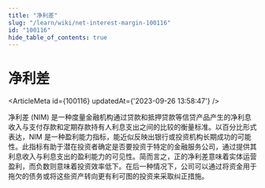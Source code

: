 ```yaml
---
title: "净利差"
slug: "/learn/wiki/net-interest-margin-100116"
id: "100116"
hide_table_of_contents: true
---
```



# 净利差

<ArticleMeta id={100116} updatedAt={'2023-09-26 13:58:47'} />
<div className='border-solid border-b border-t-0 my-4 border-[var(--ifm-color-gray-300)]' />

净利差 (NIM) 是一种度量金融机构通过贷款和抵押贷款等信贷产品产生的净利息收入与支付存款和定期存款持有人利息支出之间的比较的衡量标准。以百分比形式表达，NIM 是一种盈利能力指标，能近似反映出银行或投资机构长期成功的可能性。此指标有助于潜在投资者确定是否要投资于特定的金融服务公司，通过提供其利息收入与利息支出的盈利能力的可见性。简而言之，正的净利差意味着实体运营盈利，而负数则意味着投资效率低下。在后一种情况下，公司可以通过将资金用于拖欠的债务或将这些资产转向更有利可图的投资来采取纠正措施。
